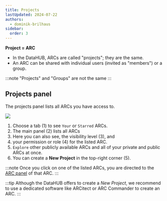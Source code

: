 ```yaml
---
title: Projects
lastUpdated: 2024-07-22
authors:
  - dominik-brilhaus
sidebar:
  order: 3
---
```



**Project = ARC**

- In the DataHUB, ARCs are called "projects"; they are the same.
- An ARC can be shared with individual users (invited as "members") or a group.

:::note
"Projects" and "Groups" are not the same
:::

## Projects panel

The projects panel lists all ARCs you have access to.

![](@images/datahub/datahub-projects-panel.drawio.png)

<Steps>

1. Choose a tab (1) to see `Your` or `Starred` ARCs.
2. The main panel (2) lists all ARCs
3. Here you can also see, the visibility level (3), and
4. your permission or role (4) for the listed ARC.
5. `Explore` other publicly available ARCs and all of your private and public ARCs at once.
6. You can create a **New Project** in the top-right corner (5).

</Steps>

:::note
Once you click on one of the listed ARCs, you are directed to the [ARC panel](/nfdi4plants.knowledgebase/datahub/navigation-settings/datahub-arc-panel) of that ARC.
:::

:::tip
Although the DataHUB offers to create a *New Project*, we recommend to use a dedicated software like ARCitect or ARC Commander to create an ARC.
:::
